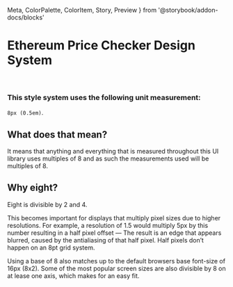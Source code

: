   Meta, 
  ColorPalette, 
  ColorItem, 
  Story, 
  Preview 
} from '@storybook/addon-docs/blocks'



<Meta title="1. Style GUide/1. Summary" />

# Ethereum Price Checker Design System
<br/>
<Div width={theme.measure[8]}>

  ### This style system uses the following unit measurement:
 `8px (0.5em)`.
  <br/>

  ## What does that mean?

  It means that anything and everything that is measured throughout this UI library uses multiples of 8 and as such the measurements used will be multiples of 8. 

  ## Why eight?
 
  Eight is divisible by 2 and 4. 
  
  This becomes important for displays that multiply pixel sizes due to higher resolutions. For example, a resolution of 1.5 would multiply 5px by this number resulting in a half pixel offset — The result is an edge that appears blurred, caused by the antialiasing of that half pixel. Half pixels don’t happen on an 8pt grid system.

  Using a base of 8 also matches up to the default browsers base font-size of 16px (8x2). Some of the most popular screen sizes are also divisible by 8 on at lease one axis, which makes for an easy fit.

</Div>
